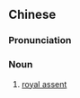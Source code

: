 {{also|御准|禦準|禦准}}
==Chinese==
{{zh-forms|s=御准}}

===Pronunciation===
{{zh-pron
|m=yùzhǔn
|cat=n
}}

===Noun===
{{zh-noun}}

# [[royal assent]]